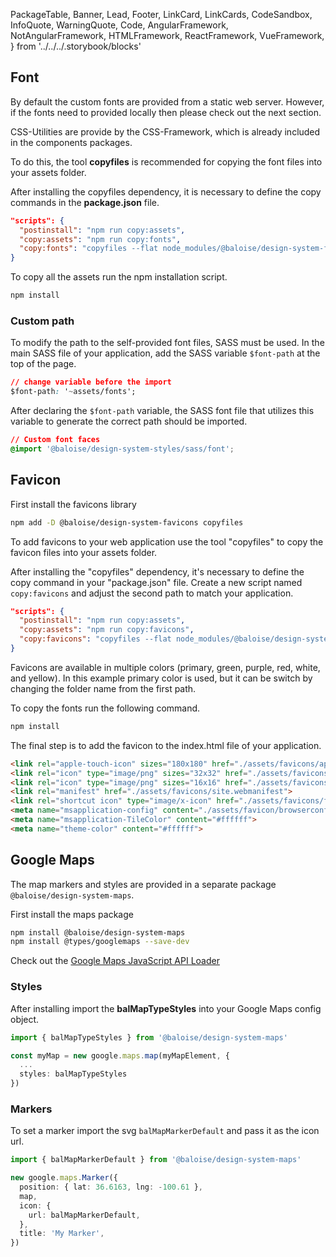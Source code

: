   PackageTable,
  Banner,
  Lead,
  Footer,
  LinkCard,
  LinkCards,
  CodeSandbox,
  InfoQuote,
  WarningQuote,
  Code,
  AngularFramework,
  NotAngularFramework,
  HTMLFramework,
  ReactFramework,
  VueFramework,
} from '../../../.storybook/blocks'

<Meta title="Development/Assets" />

<Banner label="Assets" section="Development" />

## Font

By default the custom fonts are provided from a static web server. However, if the
fonts need to provided locally then please check out the next section.

CSS-Utilities are provide by the CSS-Framework, which is already included in the components packages.

To do this, the tool **copyfiles** is recommended for copying the font files into your assets folder.

After installing the copyfiles dependency, it is necessary to define the copy commands in the **package.json** file.

```json
"scripts": {
  "postinstall": "npm run copy:assets",
  "copy:assets": "npm run copy:fonts",
  "copy:fonts": "copyfiles --flat node_modules/@baloise/design-system-fonts/lib/* src/assets/fonts",
}
```

To copy all the assets run the npm installation script.

```bash
npm install
```

### Custom path

To modify the path to the self-provided font files, SASS must be used. In the main SASS file of your application, add the SASS variable `$font-path` at the top of the page.

```css
// change variable before the import
$font-path: '~assets/fonts';
```

After declaring the `$font-path` variable, the SASS font file that utilizes this variable to generate the correct path should be imported.

```css
// Custom font faces
@import '@baloise/design-system-styles/sass/font';
```

## Favicon

First install the favicons library

```bash
npm add -D @baloise/design-system-favicons copyfiles
```

To add favicons to your web application use the tool "copyfiles" to copy the favicon files into your assets folder.

After installing the "copyfiles" dependency, it's necessary to define the copy command in your "package.json" file.
Create a new script named `copy:favicons` and adjust the second path to match your application.

```json
"scripts": {
  "postinstall": "npm run copy:assets",
  "copy:assets": "npm run copy:favicons",
  "copy:favicons": "copyfiles --flat node_modules/@baloise/design-system-favicons/icons/primary/* src/assets/favicons"
}
```

Favicons are available in multiple colors (primary, green, purple, red, white, and yellow).
In this example primary color is used, but it can be switch by changing the folder name
from the first path.

To copy the fonts run the following command.

```bash
npm install
```

The final step is to add the favicon to the index.html file of your application.

```html
<link rel="apple-touch-icon" sizes="180x180" href="./assets/favicons/apple-touch-icon.png">
<link rel="icon" type="image/png" sizes="32x32" href="./assets/favicons/favicon-32x32.png">
<link rel="icon" type="image/png" sizes="16x16" href="./assets/favicons/favicon-16x16.png">
<link rel="manifest" href="./assets/favicons/site.webmanifest">
<link rel="shortcut icon" type="image/x-icon" href="./assets/favicons/favicon.ico" />
<meta name="msapplication-config" content="./assets/favicon/browserconfig.xml">
<meta name="msapplication-TileColor" content="#ffffff">
<meta name="theme-color" content="#ffffff">
```

## Google Maps

The map markers and styles are provided in a separate package `@baloise/design-system-maps`.

First install the maps package

```bash
npm install @baloise/design-system-maps
npm install @types/googlemaps --save-dev
```

Check out the [Google Maps JavaScript API Loader](https://github.com/googlemaps/js-api-loader)

### Styles

After installing import the **balMapTypeStyles** into your Google Maps config object.

```ts
import { balMapTypeStyles } from '@baloise/design-system-maps'

const myMap = new google.maps.map(myMapElement, {
  ...
  styles: balMapTypeStyles
})
```

### Markers

To set a marker import the svg `balMapMarkerDefault` and pass it as the icon url.

```ts
import { balMapMarkerDefault } from '@baloise/design-system-maps'

new google.maps.Marker({
  position: { lat: 36.6163, lng: -100.61 },
  map,
  icon: {
    url: balMapMarkerDefault,
  },
  title: 'My Marker',
})
```

<Footer />
